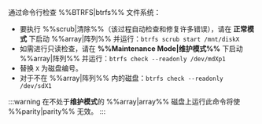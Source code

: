 通过命令行检查 %%BTRFS|btrfs%% 文件系统：

- 要执行 %%scrub|清除%%（该过程自动检查和修复许多错误），请在 **正常模式** 下启动 %%array|阵列%% 并运行：`btrfs scrub start /mnt/diskX`
- 如需进行只读检查，请在 **%%Maintenance Mode|维护模式%%** 下启动 %%array|阵列%% 并运行：`btrfs check --readonly /dev/mdXp1`
- 替换 `X` 为磁盘编号。
- 对于不在 %%array|阵列%% 内的磁盘：`btrfs check --readonly /dev/sdX1`

:::warning
在不处于**维护模式**的 %%array|array%% 磁盘上运行此命令将使 %%parity|parity%% 无效。
:::
